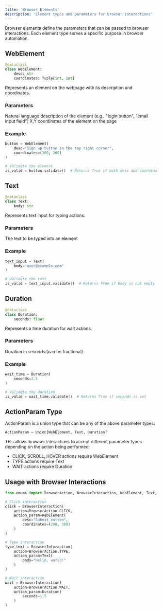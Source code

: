 ```yaml
---
title: 'Browser Elements'
description: 'Element types and parameters for browser interactions'
---
```


Browser elements define the parameters that can be passed to browser interactions. Each element type serves a specific purpose in browser automation.

## WebElement

```python
@dataclass
class WebElement:
    desc: str
    coordinates: Tuple[int, int]
```

Represents an element on the webpage with its description and coordinates.

### Parameters

<ParamField path="desc" type="string" required>
  Natural language description of the element (e.g., "login button", "email input field")
</ParamField>

<ParamField path="coordinates" type="Tuple[int, int]" required>
  X,Y coordinates of the element on the page
</ParamField>

### Example

```python
button = WebElement(
    desc="Sign up button in the top right corner",
    coordinates=(100, 200)
)

# Validate the element
is_valid = button.validate()  # Returns True if both desc and coordinates are set
```

## Text

```python
@dataclass
class Text:
    body: str
```

Represents text input for typing actions.

### Parameters

<ParamField path="body" type="string" required>
  The text to be typed into an element
</ParamField>

### Example

```python
text_input = Text(
    body="user@example.com"
)

# Validate the text
is_valid = text_input.validate()  # Returns True if body is not empty
```

## Duration

```python
@dataclass
class Duration:
    seconds: float
```

Represents a time duration for wait actions.

### Parameters

<ParamField path="seconds" type="float" required>
  Duration in seconds (can be fractional)
</ParamField>

### Example

```python
wait_time = Duration(
    seconds=2.5
)

# Validate the duration
is_valid = wait_time.validate()  # Returns True if seconds is set
```

## ActionParam Type

ActionParam is a union type that can be any of the above parameter types:

```python
ActionParam = Union[WebElement, Text, Duration]
```

This allows browser interactions to accept different parameter types depending on the action being performed:

- CLICK, SCROLL, HOVER actions require WebElement
- TYPE actions require Text
- WAIT actions require Duration

## Usage with Browser Interactions

```python
from enums import BrowserAction, BrowserInteraction, WebElement, Text, Duration

# Click interaction
click = BrowserInteraction(
    action=BrowserAction.CLICK,
    action_param=WebElement(
        desc="Submit button",
        coordinates=(200, 300)
    )
)

# Type interaction
type_text = BrowserInteraction(
    action=BrowserAction.TYPE,
    action_param=Text(
        body="Hello, world!"
    )
)

# Wait interaction
wait = BrowserInteraction(
    action=BrowserAction.WAIT,
    action_param=Duration(
        seconds=1.5
    )
)
``` 